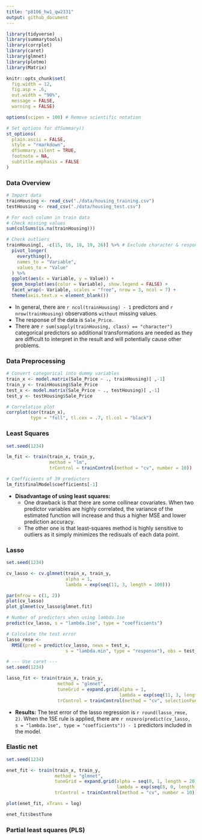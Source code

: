 ```yaml
---
title: "p8106_hw1_qw2331"
output: github_document
---
```


```r
library(tidyverse)
library(summarytools)
library(corrplot)
library(caret)
library(glmnet)
library(plotmo)
library(Matrix)

knitr::opts_chunk$set(
  fig.width = 12,
  fig.asp = .6,
  out.width = "90%",
  message = FALSE,
  warning = FALSE)

options(scipen = 100) # Remove scientific notation

# Set options for dfSummary()
st_options(
  plain.ascii = FALSE,
  style = "rmarkdown",
  dfSummary.silent = TRUE,
  footnote = NA,
  subtitle.emphasis = FALSE
)
```


### Data Overview
```r
# Import data
trainHousing <- read_csv("./data/housing_training.csv")
testHousing <- read_csv("./data/housing_test.csv")

# For each column in train data
# Check missing values
sum(colSums(is.na(trainHousing)))

# Check outliers
trainHousing[, -c(15, 16, 18, 19, 26)] %>% # Exclude character & response columns
  pivot_longer(
    everything(),
    names_to = "Variable",
    values_to = "Value"
  ) %>%
  ggplot(aes(x = Variable, y = Value)) + 
  geom_boxplot(aes(color = Variable), show.legend = FALSE) + 
  facet_wrap(~ Variable, scales = "free", nrow = 3, ncol = 7) + 
  theme(axis.text.x = element_blank())
```

* In general, there are ``r ncol(trainHousing) - 1`` predictors and ``r nrow(trainHousing)`` observations `without` missing values.  
* The response of the data is `Sale_Price`.  
* There are ``r sum(sapply(trainHousing, class) == "character")`` categorical predictors so additional transformations are needed as they are difficult to interpret in the result and will potentially cause other problems.


### Data Preprocessing
```r
# Convert categorical into dummy variables
train_x <- model.matrix(Sale_Price ~ ., trainHousing)[ ,-1]
train_y <- trainHousing$Sale_Price
test_x <- model.matrix(Sale_Price ~ ., testHousing)[ ,-1]
test_y <- testHousing$Sale_Price

# Correlation plot
corrplot(cor(train_x), 
         type = "full", tl.cex = .7, tl.col = "black")
```


### Least Squares
```r
set.seed(1234)

lm_fit <- train(train_x, train_y,
                method = "lm",
                trControl = trainControl(method = "cv", number = 10))

# Coefficients of 39 predictors
lm_fit$finalModel$coefficients[-1]
```
* **Disadvantage of using least squares:**  
  * One drawback is that there are some collinear covariates. When two predictor variables are highly correlated, the variance of the estimated function will increase and thus a higher MSE and lower prediction accuracy.  
  * The other one is that least-squares method is highly sensitive to outliers as it simply minimizes the redisuals of each data point.


### Lasso
```r
set.seed(1234)

cv_lasso <- cv.glmnet(train_x, train_y,
                      alpha = 1,
                      lambda = exp(seq(11, 3, length = 100)))

par(mfrow = c(1, 2))
plot(cv_lasso)
plot_glmnet(cv_lasso$glmnet.fit)

# Number of predictors when using lambda.1se
predict(cv_lasso, s = "lambda.1se", type = "coefficients")

# Calculate the test error
lasso_rmse <- 
  RMSE(pred = predict(cv_lasso, newx = test_x, 
                      s = "lambda.min", type = "response"), obs = test_y)

# --- Use caret ---
set.seed(1234)

lasso_fit <- train(train_x, train_y,
                   method = "glmnet",
                   tuneGrid = expand.grid(alpha = 1,
                                          lambda = exp(seq(11, 3, length = 100))),
                   trControl = trainControl(method = "cv", selectionFunction = "oneSE"))
```
* **Results:** The test error of the lasso regression is ``r round(lasso_rmse, 2)``. When the 1SE rule is applied, there are ``r nnzero(predict(cv_lasso, s = "lambda.1se", type = "coefficients")) - 1`` predictors included in the model.


### Elastic net
```r
set.seed(1234)

enet_fit <- train(train_x, train_y,
                  method = "glmnet",
                  tuneGrid = expand.grid(alpha = seq(0, 1, length = 20),
                                         lambda = exp(seq(8, 0, length = 100))),
                  trControl = trainControl(method = "cv", number = 10))

plot(enet_fit, xTrans = log)

enet_fit$bestTune
```


### Partial least squares (PLS)
```r

```

